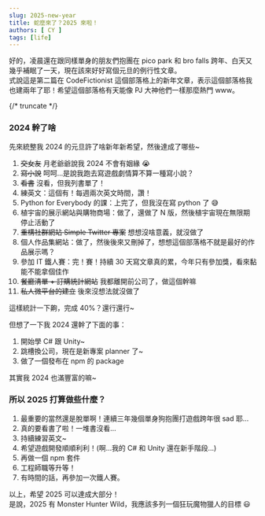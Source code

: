 ```yaml
---
slug: 2025-new-year
title: 蛇麼來了？2025 來啦！
authors: [ CY ]
tags: [life]
---
```


好的，凌晨還在跟同樣單身的朋友們抱團在 pico park 和 bro falls 跨年、白天又幾乎補眠了一天，現在該來好好寫個元旦的例行性文章。  
式說這是第二篇在 CodeFictionist 這個部落格上的新年文章，表示這個部落格我也建兩年了耶！希望這個部落格有天能像 PJ 大神他們一樣那麼熱門 www。

{/* truncate */}

### 2024 幹了啥
先來統整我 2024 的元旦許了啥新年新希望，然後達成了哪些~

1. ~~交女友~~ 月老爺爺說我 2024 不會有姻緣 :sob:
2. ~~寫小說~~ 呵呵...是說我跑去寫遊戲劇情算不算一種寫小說？
3. ~~看書~~ 沒看，但我列書單了！
4. 練英文：這個有！每週兩次英文時間，讚！
5. Python for Everybody 的課：上完了，但我沒在寫 python 了 :sweat_smile:
6. 植宇宙的展示網站與購物商場：做了，還做了 N 版，然後植宇宙現在無限期停止活動了
7. ~~重構社群網站 Simple Twitter 專案~~ 想想沒啥意義，就沒做了
8. 個人作品集網站：做了，然後後來又刪掉了，想想這個部落格不就是最好的作品展示嗎？
9. 參加 IT 鐵人賽：完！賽！持續 30 天寫文章真的累，今年只有參加獎，看來黏能不能拿個佳作
10. ~~餐廳清單 + 訂購統計網站~~ 我都離開前公司了，做這個幹嘛
11. ~~私人微平台的建立~~ 後來沒想法就沒做了

這樣統計一下齁，完成 40%？還行還行~

但想了一下我 2024 還幹了下面的事：
1. 開始學 C# 跟 Unity~
2. 跳槽換公司，現在是新專案 planner 了~
3. 做了一個發布在 npm 的 package

其實我 2024 也滿豐富的嘛~

### 所以 2025 打算做些什麼？
1. 最重要的當然還是脫單啊！連續三年幾個單身狗抱團打遊戲跨年很 sad 耶...
2. 真的要看書了啦！一堆書沒看...
3. 持續練習英文~
4. 希望遊戲開發順順利利！(啊...我的 C# 和 Unity 還在新手階段...)
5. 再做一個 npm 套件
6. 工程師職等升等！
7. 有時間的話，再參加一次鐵人賽。

以上，希望 2025 可以達成大部分！  
是說，2025 有 Monster Hunter Wild，我應該多列一個狂玩魔物獵人的目標 :smiley:
